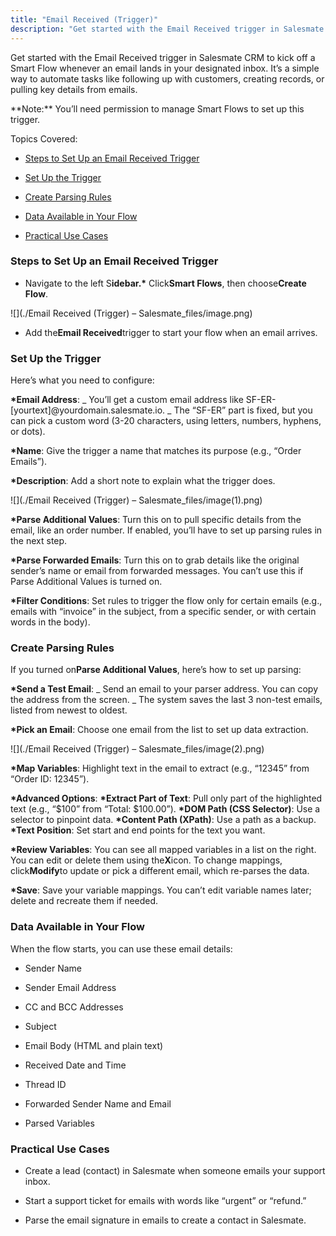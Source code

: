 ```yaml
---
title: "Email Received (Trigger)"
description: "Get started with the Email Received trigger in Salesmate CRM to kick off a Smart Flow whenever an email lands in your designated inbox. It’s a simple"
---
```


Get started with the Email Received trigger in Salesmate CRM to kick off a Smart Flow whenever an email lands in your designated inbox. It’s a simple way to automate tasks like following up with customers, creating records, or pulling key details from emails.

<Note>
  **Note:** You’ll need permission to manage Smart Flows to set up this trigger.
</Note>

Topics Covered:

- [Steps to Set Up an Email Received Trigger](https://support.salesmate.io/hc/en-us/articles/48767576180377-Email-Received-Trigger#h_01K06J6FVXXTKBCFDY9BHBN73R)

- [Set Up the Trigger](https://support.salesmate.io/hc/en-us/articles/48767576180377-Email-Received-Trigger#h_01K06J6FW4VNQKEFNSRVA80TCD)

- [Create Parsing Rules](https://support.salesmate.io/hc/en-us/articles/48767576180377-Email-Received-Trigger#h_01K06J6FX3KYBBTEY1ZKG7TQAX)

- [Data Available in Your Flow](https://support.salesmate.io/hc/en-us/articles/48767576180377-Email-Received-Trigger#h_01K06J6FXZG5N3C1ZPYADYRST6)

- [Practical Use Cases](https://support.salesmate.io/hc/en-us/articles/48767576180377-Email-Received-Trigger#h_01K06J6FY3A484DSMX449DB6D1)

### Steps to Set Up an Email Received Trigger

- Navigate to the left S**idebar.\*** Click**Smart Flows**, then choose**Create Flow**.

![](./Email Received (Trigger) – Salesmate_files/image.png)

- Add the**Email Received**trigger to start your flow when an email arrives.

### Set Up the Trigger

Here’s what you need to configure:

**\*Email Address**:
_ You’ll get a custom email address like SF-ER-\[yourtext\]@yourdomain.salesmate.io.
_ The “SF-ER” part is fixed, but you can pick a custom word (3-20 characters, using letters, numbers, hyphens, or dots).

**\*Name**: Give the trigger a name that matches its purpose (e.g., “Order Emails”).

**\*Description**: Add a short note to explain what the trigger does.

![](./Email Received (Trigger) – Salesmate_files/image(1).png)

**\*Parse Additional Values**: Turn this on to pull specific details from the email, like an order number. If enabled, you’ll have to set up parsing rules in the next step.

**\*Parse Forwarded Emails**: Turn this on to grab details like the original sender’s name or email from forwarded messages. You can’t use this if Parse Additional Values is turned on.

**\*Filter Conditions**: Set rules to trigger the flow only for certain emails (e.g., emails with “invoice” in the subject, from a specific sender, or with certain words in the body).

### Create Parsing Rules

If you turned on**Parse Additional Values**, here’s how to set up parsing:

**\*Send a Test Email**:
_ Send an email to your parser address. You can copy the address from the screen.
_ The system saves the last 3 non-test emails, listed from newest to oldest.

**\*Pick an Email**: Choose one email from the list to set up data extraction.

![](./Email Received (Trigger) – Salesmate_files/image(2).png)

**\*Map Variables**: Highlight text in the email to extract (e.g., “12345” from “Order ID: 12345”).

**\*Advanced Options**:
**\*Extract Part of Text**: Pull only part of the highlighted text (e.g., “$100” from “Total: $100.00”).
**\*DOM Path (CSS Selector)**: Use a selector to pinpoint data.
**\*Content Path (XPath)**: Use a path as a backup.
**\*Text Position**: Set start and end points for the text you want.

**\*Review Variables**: You can see all mapped variables in a list on the right. You can edit or delete them using the**X**icon. To change mappings, click**Modify**to update or pick a different email, which re-parses the data.

**\*Save**: Save your variable mappings. You can’t edit variable names later; delete and recreate them if needed.

### Data Available in Your Flow

When the flow starts, you can use these email details:

- Sender Name

- Sender Email Address

- CC and BCC Addresses

- Subject

- Email Body (HTML and plain text)

- Received Date and Time

- Thread ID

- Forwarded Sender Name and Email

- Parsed Variables

### Practical Use Cases

- Create a lead (contact) in Salesmate when someone emails your support inbox.

- Start a support ticket for emails with words like “urgent” or “refund.”

- Parse the email signature in emails to create a contact in Salesmate.
